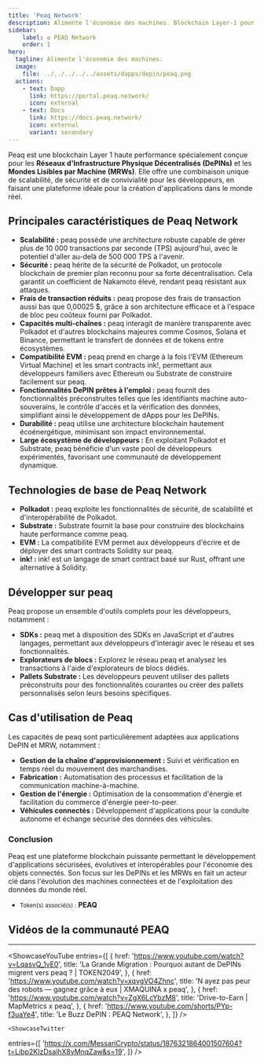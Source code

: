 ```yaml
---
title: 'Peaq Network'
description: Alimente l'économie des machines. Blockchain Layer-1 pour tout ce qui est réel. Accueil de DePIN, Machine RWA et Machine DeFi.
sidebar:
    label: ✪ PEAQ Network
    order: 1
hero:
  tagline: Alimente l'économie des machines.
  image: 
    file: ../../../../../assets/dapps/depin/peaq.png
  actions:
    - text: Dapp
      link: https://portal.peaq.network/
      icon: external
    - text: Docs
      link: https://docs.peaq.network/
      icon: external
      variant: secondary
---
```



Peaq est une blockchain Layer 1 haute performance spécialement conçue pour les **Réseaux d'Infrastructure Physique Décentralisés (DePINs)** et les **Mondes Lisibles par Machine (MRWs)**. Elle offre une combinaison unique de scalabilité, de sécurité et de convivialité pour les développeurs, en faisant une plateforme idéale pour la création d'applications dans le monde réel.

## Principales caractéristiques de Peaq Network
- **Scalabilité :** peaq possède une architecture robuste capable de gérer plus de 10 000 transactions par seconde (TPS) aujourd'hui, avec le potentiel d'aller au-delà de 500 000 TPS à l'avenir.
- **Sécurité :** peaq hérite de la sécurité de Polkadot, un protocole blockchain de premier plan reconnu pour sa forte décentralisation. Cela garantit un coefficient de Nakamoto élevé, rendant peaq résistant aux attaques.
- **Frais de transaction réduits :** peaq propose des frais de transaction aussi bas que 0,00025 $, grâce à son architecture efficace et à l'espace de bloc peu coûteux fourni par Polkadot.
- **Capacités multi-chaînes :** peaq interagit de manière transparente avec Polkadot et d'autres blockchains majeures comme Cosmos, Solana et Binance, permettant le transfert de données et de tokens entre écosystèmes.
- **Compatibilité EVM :** peaq prend en charge à la fois l'EVM (Ethereum Virtual Machine) et les smart contracts ink!, permettant aux développeurs familiers avec Ethereum ou Substrate de construire facilement sur peaq.
- **Fonctionnalités DePIN prêtes à l'emploi :** peaq fournit des fonctionnalités préconstruites telles que les identifiants machine auto-souverains, le contrôle d'accès et la vérification des données, simplifiant ainsi le développement de dApps pour les DePINs.
- **Durabilité :** peaq utilise une architecture blockchain hautement écoénergétique, minimisant son impact environnemental.
- **Large écosystème de développeurs :** En exploitant Polkadot et Substrate, peaq bénéficie d'un vaste pool de développeurs expérimentés, favorisant une communauté de développement dynamique.

## Technologies de base de Peaq Network
- **Polkadot :** peaq exploite les fonctionnalités de sécurité, de scalabilité et d'interopérabilité de Polkadot.
- **Substrate :** Substrate fournit la base pour construire des blockchains haute performance comme peaq.
- **EVM :** La compatibilité EVM permet aux développeurs d'écrire et de déployer des smart contracts Solidity sur peaq.
- **ink! :** ink! est un langage de smart contract basé sur Rust, offrant une alternative à Solidity.

## Développer sur peaq
Peaq propose un ensemble d'outils complets pour les développeurs, notamment :
- **SDKs :** peaq met à disposition des SDKs en JavaScript et d'autres langages, permettant aux développeurs d'interagir avec le réseau et ses fonctionnalités.
- **Explorateurs de blocs :** Explorez le réseau peaq et analysez les transactions à l'aide d'explorateurs de blocs dédiés.
- **Pallets Substrate :** Les développeurs peuvent utiliser des pallets préconstruits pour des fonctionnalités courantes ou créer des pallets personnalisés selon leurs besoins spécifiques.

## Cas d'utilisation de Peaq
Les capacités de peaq sont particulièrement adaptées aux applications DePIN et MRW, notamment :
- **Gestion de la chaîne d'approvisionnement :** Suivi et vérification en temps réel du mouvement des marchandises.
- **Fabrication :** Automatisation des processus et facilitation de la communication machine-à-machine.
- **Gestion de l'énergie :** Optimisation de la consommation d'énergie et facilitation du commerce d'énergie peer-to-peer.
- **Véhicules connectés :** Développement d'applications pour la conduite autonome et échange sécurisé des données des véhicules.

### Conclusion
Peaq est une plateforme blockchain puissante permettant le développement d'applications sécurisées, évolutives et interopérables pour l'économie des objets connectés. Son focus sur les DePINs et les MRWs en fait un acteur clé dans l'évolution des machines connectées et de l'exploitation des données du monde réel.
- <small>Token(s) associé(s) :</small> **PEAQ**


## Vidéos de la communauté PEAQ
------------
<ShowcaseYouTube
  entries={[
    {
      href: 'https://www.youtube.com/watch?v=LqasvQ_1vE0',
      title: 'La Grande Migration : Pourquoi autant de DePINs migrent vers peaq ? | TOKEN2049',
    },
        {
      href: 'https://www.youtube.com/watch?v=xqvgVO4Zhnc',
      title: 'N ayez pas peur des robots — gagnez grâce à eux | XMAQUINA x peaq',
    },
        {
      href: 'https://www.youtube.com/watch?v=ZgX6LcYbzM8',
      title: 'Drive-to-Earn | MapMetrics x peaq',
    },
        {
      href: 'https://www.youtube.com/shorts/PYp-f3uaYe4',
      title: 'Le Buzz DePIN : PEAQ Network',
    },
  ]} />

    <ShowcaseTwitter
  entries={[
    'https://x.com/MessariCrypto/status/1876321864001507604?t=Libp2KIzDsaihX8yMnqZaw&s=19',
  ]}
/>

 <script async src="https://platform.twitter.com/widgets.js" charset="utf-8"></script>
